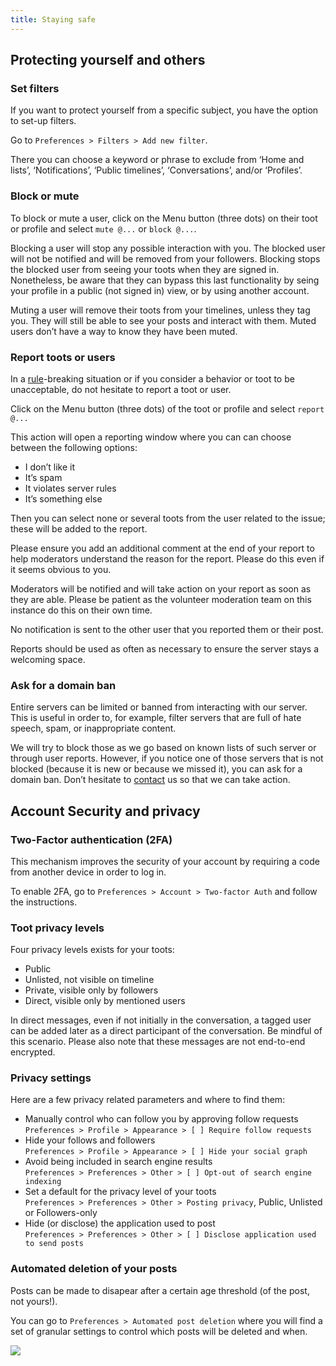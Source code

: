 ```yaml
---
title: Staying safe
---
```


## Protecting yourself and others

### Set filters

If you want to protect yourself from a specific subject,
you have the option to set-up filters.

Go to `Preferences > Filters > Add new filter`.

There you can choose a keyword or phrase to exclude from
'Home and lists', 'Notifications', 'Public timelines', 'Conversations', and/or 'Profiles'.

### Block or mute

To block or mute a user, click on the Menu button (three dots) on their toot or profile
and select `mute @...` or `block @...`.

Blocking a user will stop any possible interaction with you.
The blocked user will not be notified and will be removed from your followers.
Blocking stops the blocked user from seeing your toots when they are signed in.
Nonetheless, be aware that they can bypass this last functionality by
seing your profile in a public (not signed in) view, or by using another account.

Muting a user will remove their toots from your timelines, unless they tag you.
They will still be able to see your posts and interact with them.
Muted users don't have a way to know they have been muted.

### Report toots or users

In a [rule](./rules.html)-breaking situation or
if you consider a behavior or toot to be unacceptable,
do not hesitate to report a toot or user.

Click on the Menu button (three dots) of the toot or profile and select `report @...`

This action will open a reporting window where you can can choose between the following options:

* I don't like it
* It's spam
* It violates server rules
* It's something else

Then you can select none or several toots from the user related to the issue; 
these will be added to the report.

Please ensure you add an additional comment at the end of your report to help moderators
understand the reason for the report. Please do this even if it seems obvious to you.

Moderators will be notified and will take action on your report as soon as they are able.
Please be patient as the volunteer moderation team on this instance do this on their own time.

No notification is sent to the other user that you reported them or their post.

Reports should be used as often as necessary to ensure the server stays a welcoming space.

### Ask for a domain ban

Entire servers can be limited or banned from interacting with our server.
This is useful in order to, for example, filter servers that are full of hate speech, spam,
or inappropriate content.

We will try to block those as we go based on known lists of such server or
through user reports.
However, if you notice one of those servers that is not blocked (because it is new
or because we missed it), you can ask for a domain ban.
Don't hesitate to [contact](./contacts.html) us so that we can take action.


## Account Security and privacy

### Two-Factor authentication (2FA)

This mechanism improves the security of your account by requiring a
code from another device in order to log in.

To enable 2FA, go to `Preferences > Account > Two-factor Auth`
and follow the instructions.

### Toot privacy levels

Four privacy levels exists for your toots:

* Public
* Unlisted, not visible on timeline
* Private, visible only by followers
* Direct, visible only by mentioned users

:::{.callout-warning}
In direct messages, even if not initially in the conversation,
a tagged user can be added later as a direct participant of the conversation.
Be mindful of this scenario. Please also note that these messages are not 
end-to-end encrypted.
:::

### Privacy settings

Here are a few privacy related parameters and where to find them:

* Manually control who can follow you by approving follow requests<br>
	`Preferences > Profile > Appearance > [ ] Require follow requests`
* Hide your follows and followers<br>
	`Preferences > Profile > Appearance > [ ] Hide your social graph`
* Avoid being included in search engine results<br>
	`Preferences > Preferences > Other > [ ] Opt-out of search engine indexing`
* Set a default for the privacy level of your toots<br>
	`Preferences > Preferences > Other > Posting privacy`, Public, Unlisted or Followers-only
* Hide (or disclose) the application used to post<br>
	`Preferences > Preferences > Other > [ ] Disclose application used to send posts`

### Automated deletion of your posts

Posts can be made to disapear after a certain age threshold (of the post, not yours!).

You can go to `Preferences > Automated post deletion` 
where you will find a set of granular settings to control which posts will be deleted and when.

![](./resources/images/staying-safe-screenshot-post-deletion.png)

